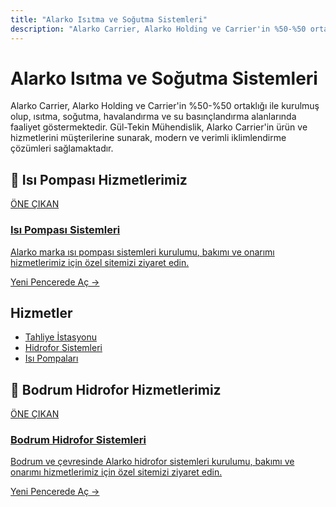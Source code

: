 ```yaml
---
title: "Alarko Isıtma ve Soğutma Sistemleri"
description: "Alarko Carrier, Alarko Holding ve Carrier'in %50-%50 ortaklığı ile kurulmuş olup, ısıtma, soğutma, havalandırma ve su basınçlandırma alanlarında faaliyet gös..."
---
```


# Alarko Isıtma ve Soğutma Sistemleri

Alarko Carrier, Alarko Holding ve Carrier'in %50-%50 ortaklığı ile kurulmuş olup, ısıtma, soğutma, havalandırma ve su basınçlandırma alanlarında faaliyet göstermektedir. Gül-Tekin Mühendislik, Alarko Carrier'in ürün ve hizmetlerini müşterilerine sunarak, modern ve verimli iklimlendirme çözümleri sağlamaktadır.

## 🌟 Isı Pompası Hizmetlerimiz

<a href="https://isi-pompasi.gul-tekinmuhendislik.com/" target="_blank" rel="noopener noreferrer" class="link-card featured">
  <div class="link-card-content">
    <span class="badge">ÖNE ÇIKAN</span>
    <h3>Isı Pompası Sistemleri</h3>
    <p>Alarko marka ısı pompası sistemleri kurulumu, bakımı ve onarımı hizmetlerimiz için özel sitemizi ziyaret edin.</p>
    <span class="link-card-cta">Yeni Pencerede Aç →</span>
  </div>
</a>

## Hizmetler

- [Tahliye İstasyonu](/hizmetlerimiz/tahliye-istasyonu)
- [Hidrofor Sistemleri](/hizmetlerimiz/hidrofor-sistemleri)
- [Isı Pompaları](/hizmetlerimiz/isi-pompalari)

## 🌟 Bodrum Hidrofor Hizmetlerimiz

<a href="https://bodrum-hidrofor.gul-tekinmuhendislik.com" target="_blank" rel="noopener noreferrer" class="link-card featured">
  <div class="link-card-content">
    <span class="badge">ÖNE ÇIKAN</span>
    <h3>Bodrum Hidrofor Sistemleri</h3>
    <p>Bodrum ve çevresinde Alarko hidrofor sistemleri kurulumu, bakımı ve onarımı hizmetlerimiz için özel sitemizi ziyaret edin.</p>
    <span class="link-card-cta">Yeni Pencerede Aç →</span>
  </div>
</a>